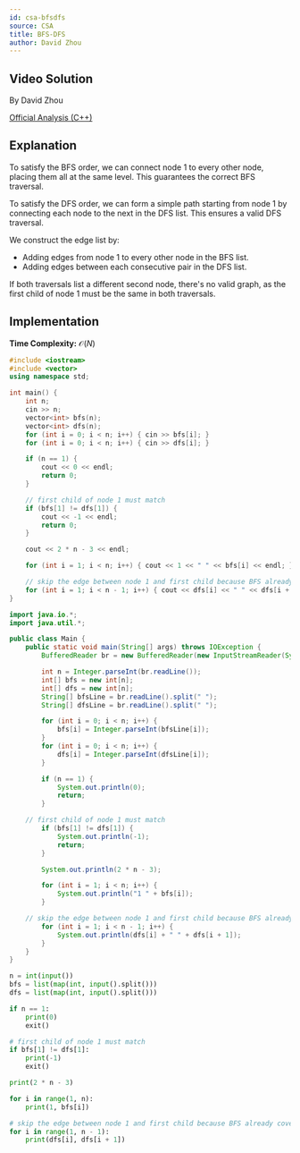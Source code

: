 ```yaml
---
id: csa-bfsdfs
source: CSA
title: BFS-DFS
author: David Zhou
---
```


## Video Solution

By David Zhou

<YouTube id="zJ8cVWbFcds"/>

[Official Analysis (C++)](https://csacademy.com/contest/archive/task/bfs-dfs/solution/)

## Explanation

To satisfy the BFS order, we can connect node 1 to every other node, placing them all at the same level. This guarantees the correct BFS traversal.

To satisfy the DFS order, we can form a simple path starting from node 1 by connecting each node to the next in the DFS list. This ensures a valid DFS traversal.

We construct the edge list by:
* Adding edges from node 1 to every other node in the BFS list.
* Adding edges between each consecutive pair in the DFS list.

If both traversals list a different second node, there's no valid graph, as the first child of node 1 must be the same in both traversals.

## Implementation

**Time Complexity:** $\mathcal{O}(N)$

<LanguageSection>
<CPPSection>

```cpp
#include <iostream>
#include <vector>
using namespace std;

int main() {
	int n;
	cin >> n;
	vector<int> bfs(n);
	vector<int> dfs(n);
	for (int i = 0; i < n; i++) { cin >> bfs[i]; }
	for (int i = 0; i < n; i++) { cin >> dfs[i]; }

	if (n == 1) {
		cout << 0 << endl;
		return 0;
	}

	// first child of node 1 must match
	if (bfs[1] != dfs[1]) {
		cout << -1 << endl;
		return 0;
	}

	cout << 2 * n - 3 << endl;

	for (int i = 1; i < n; i++) { cout << 1 << " " << bfs[i] << endl; }

	// skip the edge between node 1 and first child because BFS already covered it
	for (int i = 1; i < n - 1; i++) { cout << dfs[i] << " " << dfs[i + 1] << endl; }
}
```

</CPPSection>
<JavaSection>

```java
import java.io.*;
import java.util.*;

public class Main {
    public static void main(String[] args) throws IOException {
        BufferedReader br = new BufferedReader(new InputStreamReader(System.in));

        int n = Integer.parseInt(br.readLine());
        int[] bfs = new int[n];
        int[] dfs = new int[n];
        String[] bfsLine = br.readLine().split(" ");
        String[] dfsLine = br.readLine().split(" ");

        for (int i = 0; i < n; i++) {
            bfs[i] = Integer.parseInt(bfsLine[i]);
        }
        for (int i = 0; i < n; i++) {
            dfs[i] = Integer.parseInt(dfsLine[i]);
        }

        if (n == 1) {
            System.out.println(0);
            return;
        }

	// first child of node 1 must match
        if (bfs[1] != dfs[1]) {
            System.out.println(-1);
            return;
        }

        System.out.println(2 * n - 3);

        for (int i = 1; i < n; i++) {
            System.out.println("1 " + bfs[i]);
        }

	// skip the edge between node 1 and first child because BFS already covered it
        for (int i = 1; i < n - 1; i++) {
            System.out.println(dfs[i] + " " + dfs[i + 1]);
        }
    }
}
```

</JavaSection>
<PySection>

```py
n = int(input())
bfs = list(map(int, input().split()))
dfs = list(map(int, input().split()))

if n == 1:
	print(0)
	exit()

# first child of node 1 must match
if bfs[1] != dfs[1]:
	print(-1)
	exit()

print(2 * n - 3)

for i in range(1, n):
	print(1, bfs[i])

# skip the edge between node 1 and first child because BFS already covered it
for i in range(1, n - 1):
	print(dfs[i], dfs[i + 1])
```

</PySection>
</LanguageSection>
